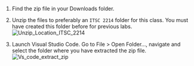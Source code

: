 1. Find the zip file in your Downloads folder.
2. Unzip the files to preferably an `ITSC 2214` folder for this class. You must have created this folder before for previous labs.
    ![Unzip_Location_ITSC_2214](../imgs/extract_from_zip.png)

3. Launch Visual Studio Code.
Go to File > Open Folder..., navigate and select the folder where you have extracted the zip file.
    ![Vs_code_extract_zip](../imgs/vs_code-select-folder.png)
